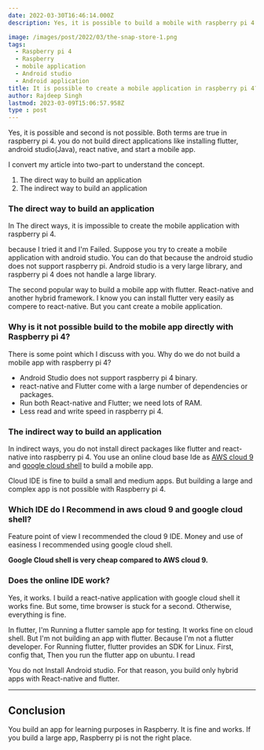 ```yaml
---
date: 2022-03-30T16:46:14.000Z
description: Yes, it is possible to build a mobile with raspberry pi 4.

image: /images/post/2022/03/the-snap-store-1.png
tags:
  - Raspberry pi 4
  - Raspberry
  - mobile application
  - Android studio
  - Android application
title: It is possible to create a mobile application in raspberry pi 4?
author: Rajdeep Singh
lastmod: 2023-03-09T15:06:57.958Z
type : post
---
```


Yes, it is possible and second is not possible. Both terms are true in raspberry pi 4. you do not build direct applications like installing flutter, android
studio(Java), react native, and start a mobile app.

I convert my article into two-part to understand the concept.

1. The direct way to build an application
2. The indirect way to build an application

### The direct way to build an application

In The direct ways, it is impossible to create the mobile application with
raspberry pi 4. 

because I tried it and I'm Failed. Suppose you try to create a mobile application with android studio. You can do that because the android
studio does not support raspberry pi. Android studio is a very large library, and raspberry pi 4 does not handle a large library.

The second popular way to build a mobile app with flutter. React-native and another hybrid framework. I know you can install flutter very easily as compere
to react-native. But you cant create a mobile application.

### Why is it not possible build to the mobile app directly with Raspberry pi 4?

There is some point which I discuss with you. Why do we do not build a mobile app with raspberry pi 4?

- Android Studio does not support raspberry pi 4 binary.
- react-native and Flutter come with a large number of dependencies or packages.
- Run both React-native and Flutter; we need lots of RAM.
- Less read and write speed in raspberry pi 4.

### The indirect way to build an application

In indirect ways, you do not install direct packages like flutter and react-native into raspberry pi 4. You use an online cloud base Ide as
[AWS cloud 9](https://aws.amazon.com/cloud9/) and [google cloud shell](https://cloud.google.com/shell) to build a mobile app.

Cloud IDE is fine to build a small and medium apps. But building a large and complex app is not possible with Raspberry pi 4.

### Which IDE do I Recommend in aws cloud 9 and google cloud shell?

Feature point of view I recommended the cloud 9 IDE. Money and use of easiness I
recommended using google cloud shell.

**Google Cloud shell is very cheap compared to AWS cloud 9.**

### Does the online IDE work?

Yes, it works. I build a react-native application with google cloud shell it works fine. But some, time browser is stuck for a second. Otherwise, everything
is fine.

In flutter, I'm Running a flutter sample app for testing. It works fine on cloud shell. But I'm not building an app with flutter. Because I'm not a flutter
developer. For Running flutter, flutter provides an SDK for Linux. First, config that, Then you run the flutter app on ubuntu. I read

You do not Install Android studio. For that reason, you build only hybrid apps with React-native and flutter.

---

## Conclusion

You build an app for learning purposes in Raspberry. It is fine and works. If you build a large app, Raspberry pi is not the right place.
